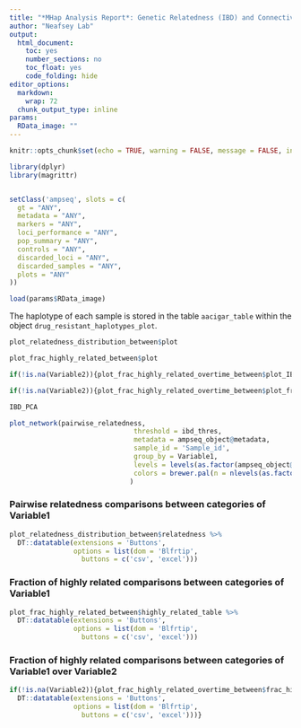 ```yaml
---
title: "*MHap Analysis Report*: Genetic Relatedness (IBD) and Connectivity"
author: "Neafsey Lab"
output:
  html_document:
    toc: yes
    number_sections: no
    toc_float: yes
    code_folding: hide
editor_options:
  markdown:
    wrap: 72
  chunk_output_type: inline
params:
  RData_image: ""
---
```


```r
knitr::opts_chunk$set(echo = TRUE, warning = FALSE, message = FALSE, include = TRUE)
```

```r
library(dplyr)
library(magrittr)


setClass('ampseq', slots = c(
  gt = "ANY",
  metadata = "ANY",
  markers = "ANY",
  loci_performance = "ANY",
  pop_summary = "ANY",
  controls = "ANY",
  discarded_loci = "ANY",
  discarded_samples = "ANY",
  plots = "ANY"
))

load(params$RData_image)

```

The haplotype of each sample is stored in the table `aacigar_table`
within the object `drug_resistant_haplotypes_plot`.

```r

plot_relatedness_distribution_between$plot

```

```r

plot_frac_highly_related_between$plot
```


```r

if(!is.na(Variable2)){plot_frac_highly_related_overtime_between$plot_IBD_correlation_matrix}
```

```r

if(!is.na(Variable2)){plot_frac_highly_related_overtime_between$plot_frac_highly_related}
```


```r
IBD_PCA
```

```r
plot_network(pairwise_relatedness,
                               threshold = ibd_thres,
                               metadata = ampseq_object@metadata, 
                               sample_id = 'Sample_id', 
                               group_by = Variable1, 
                               levels = levels(as.factor(ampseq_object@metadata[[Variable1]])),
                               colors = brewer.pal(n = nlevels(as.factor(ampseq_object@metadata[[Variable1]])), name = 'Accent')
                              )
```

### Pairwise relatedness comparisons between categories of Variable1

```r

plot_relatedness_distribution_between$relatedness %>%
  DT::datatable(extensions = 'Buttons',
                options = list(dom = 'Blfrtip',
                  buttons = c('csv', 'excel')))

```

### Fraction of highly related comparisons between categories of Variable1

```r
plot_frac_highly_related_between$highly_related_table %>%
  DT::datatable(extensions = 'Buttons',
                options = list(dom = 'Blfrtip',
                  buttons = c('csv', 'excel')))
```


### Fraction of highly related comparisons between categories of Variable1 over Variable2

```r
if(!is.na(Variable2)){plot_frac_highly_related_overtime_between$frac_highly_related %>%
  DT::datatable(extensions = 'Buttons',
                options = list(dom = 'Blfrtip',
                  buttons = c('csv', 'excel')))}
```

